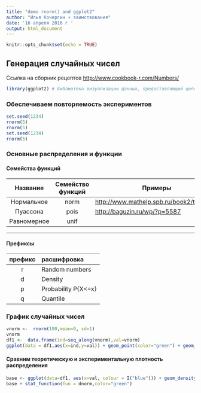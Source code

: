 ```yaml
---
title: "demo rnorm() and ggplot2"
author: "Илья Кочергин + заимствования" 
date: '16 апреля 2016 г '
output: html_document
---
```


```r
knitr::opts_chunk$set(echo = TRUE)
```

## Генерация случайных чисел

Ссылка на сборник рецептов <http://www.cookbook-r.com/Numbers/>

```r
library(ggplot2) # Библиотека визуализации данных, предоставляющий целостный интерфейс (грамматика графики)
```

### Обеспечиваем повторяемость экспериментов


```r
set.seed(1234)
rnorm(5)
rnorm(5)
set.seed(1234)
rnorm(5)
```

### Основные распределения и функции

#### Семейства функций 

Название       | Семейство функций| Примеры 
:-------------:|:----------------:|----------------------
Нормальное     | norm             | <http://www.mathelp.spb.ru/book2/tv11.htm>
Пуассона       | pois             | <http://baguzin.ru/wp/?p=5587>
Равномерное    | unif             | 
---------------------------------------------------------

#### Префиксы

префикс        | расшифровка
:-------------:|:-----------------
r              | Random numbers
d              | Density
p              | Probability P{X<=x}
q              | Quantile


### График случайных чисел 

```r
vnorm <-  rnorm(100,mean=0, sd=1)
vnorm
df1 <-  data.frame(ind=seq_along(vnorm),val=vnorm)
ggplot(data = df1,aes(x=ind,y=val)) + geom_point(color="green") + geom_hline(yintercept = mean(vnorm),color=c("blue"))
```

#### Сравним теоретическую и экспериментальную плотность распределения


```r
base <- ggplot(data=df1, aes(x=val, colour = I("blue"))) + geom_density()
base + stat_function(fun = dnorm,color="green")
```

